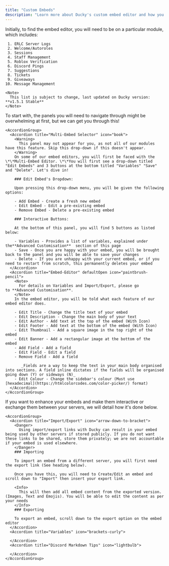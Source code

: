 ```yaml
---
title: "Custom Embeds"
description: "Learn more about Ducky's custom embed editor and how you can make polished embeds!"
---
```


<Steps>
  <Step title="Accessing Ducky's Embed Editor" titleSize="h2">
    Initially, to find the embed editor, you will need to be on a particular module, which includes:

     1. ERLC Server Logs
     2. Welcome/Autoroles
     3. Sessions
     4. Staff Management
     5. Roblox Verification
     6. Discord Pings
     7. Suggestions
     8. Tickets
     9. Giveaways
    10. Message Management

    <Note>
      This list is subject to change, last updated on Ducky version: **v1.5.1 Stable**
    </Note>
  </Step>
  <Step title="Understanding The Panels" titleSize="h2">
    To start with, the panels you will need to navigate through might be overwhelming at first, but we can get you through this!

    <AccordionGroup>
      <Accordion title="Multi-Embed Selector" icon="book">
        <Warning>
          This panel may not appear for you, as not all of our modules have this feature. Skip this drop-down if this doesn't appear.
        </Warning>
        On some of our embed editors, you will first be faced with the \*\*Multi-Embed Editor. \*\*You will first see a drop-down titled "Edit Embeds" and 3 buttons at the bottom titled "Variables" "Save" and "Delete". Let's dive in!

        ### Edit Embed's Dropdown:

        Upon pressing this drop-down menu, you will be given the following options:

        - Add Embed - Create a fresh new embed
        - Edit Embed - Edit a pre-existing embed 
        - Remove Embed - Delete a pre-existing embed 

        ### Interactive Buttons:

        At the bottom of this panel, you will find 5 buttons as listed below:

        - Variables - Provides a list of variables, explained under the**Advanced Customisation**  section of this page
        - Save - Once you are happy with your embed, you will be brought back to the panel and you will be able to save your changes 
        - Delete - If you are unhappy with your current embed, or if you need to restart from scratch, this permanently deletes your embed
      </Accordion>
      <Accordion title="Embed-Editor" defaultOpen icon="paintbrush-pencil">
        <Note>
          For details on Variables and Import/Export, please go to **Advanced Customisation**.
        </Note>
        In the embed editor, you will be told what each feature of our embed editor does.

        - Edit Title - Change the title text of your embed
        - Edit Description - Change the main body of your text 
        - Edit Author - Add text at the top of the embed (With Icon)
        - Edit Footer - Add text at the bottom of the embed (With Icon)
        - Edit Thumbnail - Add a square image in the top right of the embed
        - Edit Banner - Add a rectangular image at the bottom of the embed 
        - Add Field - Add a field
        - Edit Field - Edit a field
        - Remove Field - Add a field

           _Fields are a way to keep the text in your main body organised into sections. A field inline dictates if the fields will be organised going down (Y) or sideways (N)_
        - Edit Colour - Change the sidebar's colour (Must use [hexadecimal](https://htmlcolorcodes.com/color-picker/) format)
      </Accordion>
    </AccordionGroup>
  </Step>
  <Step title="Advanced Customisation" titleSize="h2">
    If you want to enhance your embeds and make them interactive or exchange them between your servers, we will detail how it's done below.

    <AccordionGroup>
      <Accordion title="Import/Export" icon="arrow-down-to-bracket">
        <Danger>
          Using import/export links with Ducky can result in your embed being used by other servers if stored publicly. If you do not want these links to be shared, store them privately; we are not accountable if your embed is used elsewhere.
        </Danger>
        ### Importing

        To import an embed from a different server, you will first need the export link (See heading below).

        Once you have this, you will need to Create/Edit an embed and scroll down to "Import" then insert your export link. 

        <Info>
          This will then add all embed content from the exported version. (Images, Text and Emojis). You will be able to edit the content as per your needs
        </Info>
        ### Exporting

        To export an embed, scroll down to the export option on the embed editor
      </Accordion>
      <Accordion title="Variables" icon="brackets-curly">
        
      </Accordion>
      <Accordion title="Discord Markdown Tips" icon="lightbulb">
        
      </Accordion>
    </AccordionGroup>
  </Step>
  <Step title="Trouble Shooting" titleSize="h2">
    
  </Step>
</Steps>